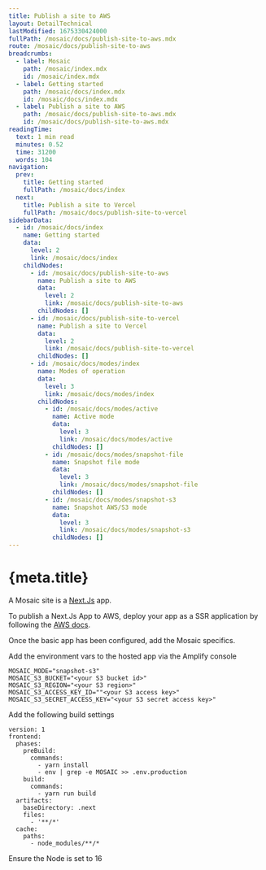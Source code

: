 ```yaml
---
title: Publish a site to AWS
layout: DetailTechnical
lastModified: 1675330424000
fullPath: /mosaic/docs/publish-site-to-aws.mdx
route: /mosaic/docs/publish-site-to-aws
breadcrumbs:
  - label: Mosaic
    path: /mosaic/index.mdx
    id: /mosaic/index.mdx
  - label: Getting started
    path: /mosaic/docs/index.mdx
    id: /mosaic/docs/index.mdx
  - label: Publish a site to AWS
    path: /mosaic/docs/publish-site-to-aws.mdx
    id: /mosaic/docs/publish-site-to-aws.mdx
readingTime:
  text: 1 min read
  minutes: 0.52
  time: 31200
  words: 104
navigation:
  prev:
    title: Getting started
    fullPath: /mosaic/docs/index
  next:
    title: Publish a site to Vercel
    fullPath: /mosaic/docs/publish-site-to-vercel
sidebarData:
  - id: /mosaic/docs/index
    name: Getting started
    data:
      level: 2
      link: /mosaic/docs/index
    childNodes:
      - id: /mosaic/docs/publish-site-to-aws
        name: Publish a site to AWS
        data:
          level: 2
          link: /mosaic/docs/publish-site-to-aws
        childNodes: []
      - id: /mosaic/docs/publish-site-to-vercel
        name: Publish a site to Vercel
        data:
          level: 2
          link: /mosaic/docs/publish-site-to-vercel
        childNodes: []
      - id: /mosaic/docs/modes/index
        name: Modes of operation
        data:
          level: 3
          link: /mosaic/docs/modes/index
        childNodes:
          - id: /mosaic/docs/modes/active
            name: Active mode
            data:
              level: 3
              link: /mosaic/docs/modes/active
            childNodes: []
          - id: /mosaic/docs/modes/snapshot-file
            name: Snapshot file mode
            data:
              level: 3
              link: /mosaic/docs/modes/snapshot-file
            childNodes: []
          - id: /mosaic/docs/modes/snapshot-s3
            name: Snapshot AWS/S3 mode
            data:
              level: 3
              link: /mosaic/docs/modes/snapshot-s3
            childNodes: []
---
```


# {meta.title}

A Mosaic site is a [Next.Js](https://nextjs.org/) app.

To publish a Next.Js App to AWS, deploy your app as a SSR application by following the [AWS docs](https://docs.amplify.aws/guides/hosting/nextjs/q/platform/js/).

Once the basic app has been configured, add the Mosaic specifics.

Add the environment vars to the hosted app via the Amplify console

```
MOSAIC_MODE="snapshot-s3"
MOSAIC_S3_BUCKET="<your S3 bucket id>"
MOSAIC_S3_REGION="<your S3 region>"
MOSAIC_S3_ACCESS_KEY_ID=""<your S3 access key>"
MOSAIC_S3_SECRET_ACCESS_KEY="<your S3 secret access key>"
```

Add the following build settings

```
version: 1
frontend:
  phases:
    preBuild:
      commands:
        - yarn install
        - env | grep -e MOSAIC >> .env.production
    build:
      commands:
        - yarn run build
  artifacts:
    baseDirectory: .next
    files:
      - '**/*'
  cache:
    paths:
      - node_modules/**/*
```

Ensure the Node is set to 16
